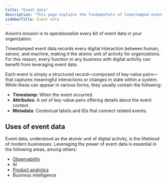 ```yaml
---
title: "Event data"
description: "This page explains the fundamentals of timestamped event data in Axiom."
sidebarTitle: Event data
---
```


Axiom’s mission is to operationalize every bit of event data in your organization.

Timestamped event data records every digital interaction between human, sensor, and machine, making it the atomic unit of activity for organizations. For this reason, every function in any business with digital activity can benefit from leveraging event data.

Each event is simply a structured record—composed of key-value pairs—that captures meaningful interactions or changes in state within a system. While these can appear in various forms, they usually contain the following:

- **Timestamp**: When the event occurred.
- **Attributes**: A set of key-value pairs offering details about the event context.
- **Metadata**: Contextual labels and IDs that connect related events.

## Uses of event data

Event data, understood as the atomic unit of digital activity, is the lifeblood of modern businesses. Leveraging the power of event data is essential in the following areas, among others:

- [Observability](/getting-started-guide/observability)
- AI
- [Product analytics](/getting-started-guide/product-analytics)
- Business intelligence